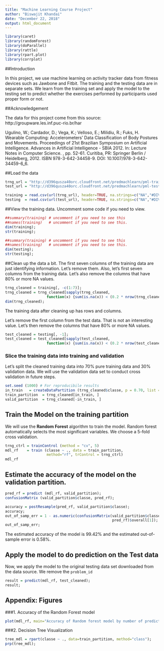 ---
title: "Machine Learning Course Project"
author: "Biswajit Khandai"
date: "December 22, 2018"
output: html_document
---

```{r echo=FALSE, results=FALSE}

library(caret)
library(randomForest)
library(doParallel)
library(rattle)
library(rpart.plot)
library(corrplot)


```

##Introduction

In this project, we use machine learning on activity tracker data from fitness devices such as Jawbone and Fitbit. The training and the testing data are in separate sets. We learn from the training set and apply the model to the testing set to predict whether the exercises performed by participants used proper form or not.

##Acknowledgement

The data for this project come from this source: http://groupware.les.inf.puc-rio.br/har

Ugulino, W.; Cardador, D.; Vega, K.; Velloso, E.; Milidiu, R.; Fuks, H. Wearable Computing: Accelerometers' Data Classification of Body Postures and Movements. Proceedings of 21st Brazilian Symposium on Artificial Intelligence. Advances in Artificial Intelligence - SBIA 2012. In: Lecture Notes in Computer Science. , pp. 52-61. Curitiba, PR: Springer Berlin / Heidelberg, 2012. ISBN 978-3-642-34458-9. DOI: 10.1007/978-3-642-34459-6_6. 


##Load the data
```{r cache=TRUE}
trng_url = "http://d396qusza40orc.cloudfront.net/predmachlearn/pml-training.csv";
test_url = "http://d396qusza40orc.cloudfront.net/predmachlearn/pml-testing.csv";

training = read.csv(url(trng_url), header=TRUE, na.strings=c("NA","#DIV/0!",""));
testing  = read.csv(url(test_url), header=TRUE, na.strings=c("NA","#DIV/0!",""));
```

##View the training data. Uncomment some code if you need to view.
```{r results=FALSE, echo=FALSE}
##summary(training) # uncomment if you need to see this
##names(training)   # uncomment if you need to see this.
dim(training);
str(training);

##summary(training) # uncomment if you need to see this
##names(training)   # uncomment if you need to see this.
dim(testing);
str(testing);
```

##Clean up the data a bit.
The first seven columns of the training data are just identifying information. Let's remove them. Also, let's first seven columns from the training data.
Let's also remove the columns that have 80% or more NA values. 

```{r results = TRUE, cache = TRUE}
trng_cleaned = training[, -c(1:7)];
trng_cleaned = trng_cleaned[sapply(trng_cleaned,
                   function(x) {sum(is.na(x)) < (0.2 * nrow(trng_cleaned))})];
dim(trng_cleaned);
```

The training data after cleaning up has rows and  columns. 

Let's remove the first column from the test data. That is not an interesting value.
Let's then remove the columns that have 80% or more NA values.

```{r results = TRUE, cache = TRUE}
test_cleaned = testing[, -1];
test_cleaned = test_cleaned[sapply(test_cleaned,
                   function(x) {sum(is.na(x)) < (0.2 * nrow(test_cleaned))})];
```

### Slice the training data into training and validation
Let's split the cleaned training data into 70% pure training data and 30% validation data. We will use the validation data set to conduct cross validation in future steps.  

```{r results = TRUE, cache = TRUE}
set.seed (1000) # For reproducibile results
in_train   = createDataPartition (trng_cleaned$classe, p = 0.70, list = FALSE)
train_partition  = trng_cleaned[in_train, ]
valid_partition  = trng_cleaned[-in_train, ]
```

## Train the Model on the training partition
We will use the **Random Forest** algorithm to train the model. Random forest  automatically selects the most significant variables. We choose a 5-fold cross validation.  

```{r results = TRUE, cache = TRUE}
trng_ctrl = trainControl (method = "cv", 5)
mdl_rf    = train (classe ~ ., data = train_partition,
                   method="rf", trControl = trng_ctrl)
mdl_rf

```

## Estimate the accuracy of the model on the validation partition.  

```{r results = TRUE, cache = TRUE}
pred_rf = predict (mdl_rf, valid_partition);
confusionMatrix (valid_partition$classe, pred_rf);

accuracy = postResample(pred_rf, valid_partition$classe);
accuracy;
out_of_samp_err = 1 - as.numeric(confusionMatrix(valid_partition$classe,
                                                 pred_rf)$overall[1]);
out_of_samp_err;
```

The estimated accuracy of the model is 99.42% and the estimated out-of-sample error is 0.58%.

## Apply the model to do prediction on the Test data 
Now, we apply the model to the original testing data set downloaded from the data source. We remove the `problem_id`

```{r results = TRUE, cache = TRUE}
result = predict(mdl_rf, test_cleaned);
result;

```


## Appendix: Figures
###1. Accuracy of the Random Forest model  
```{r, cache = TRUE}
plot(mdl_rf, main="Accuracy of Random forest model by number of predictors");
```

###2. Decision Tree Visualization
```{r, cache = TRUE}
tree_mdl = rpart(classe ~ ., data=train_partition, method="class");
prp(tree_mdl);
```
